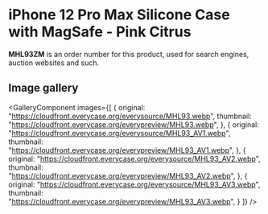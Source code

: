 
# iPhone 12 Pro Max Silicone Case with MagSafe - Pink Citrus

<Callout type='info' emoji='👉🏻'>**MHL93ZM** is an order number for this product, used for search engines, auction websites and such.</Callout>

## Image gallery

<GalleryComponent
    images={[
      {
        original: "https://cloudfront.everycase.org/everysource/MHL93.webp",
        thumbnail: "https://cloudfront.everycase.org/everypreview/MHL93.webp",
      },
      {
        original: "https://cloudfront.everycase.org/everysource/MHL93_AV1.webp",
        thumbnail: "https://cloudfront.everycase.org/everypreview/MHL93_AV1.webp",
      },
      {
        original: "https://cloudfront.everycase.org/everysource/MHL93_AV2.webp",
        thumbnail: "https://cloudfront.everycase.org/everypreview/MHL93_AV2.webp",
      },
      {
        original: "https://cloudfront.everycase.org/everysource/MHL93_AV3.webp",
        thumbnail: "https://cloudfront.everycase.org/everypreview/MHL93_AV3.webp",
      }
    ]}
  />
